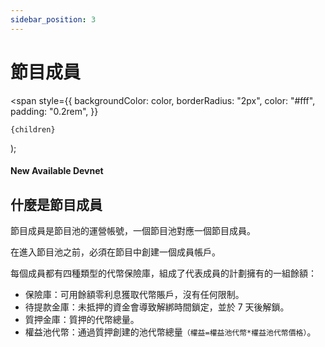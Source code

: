 ```yaml
---
sidebar_position: 3
---
```


# 節目成員

  <span
    style={{
      backgroundColor: color,
      borderRadius: "2px",
      color: "#fff",
      padding: "0.2rem",
    }}
  >
    {children}
  </span>
);

#### New Available <Highlight color="#25c2a0">Devnet</Highlight>

## 什麼是節目成員

節目成員是節目池的運營帳號，一個節目池對應一個節目成員。

在進入節目池之前，必須在節目中創建一個成員帳戶。

每個成員都有四種類型的代幣保險庫，組成了代表成員的計劃擁有的一組餘額：

- 保險庫：可用餘額零利息獲取代幣賬戶，沒有任何限制。
- 待提款金庫：未抵押的資金會導致解綁時間鎖定，並於 7 天後解鎖。
- 質押金庫：質押的代幣總量。
- 權益池代幣：通過質押創建的池代幣總量`（權益=權益池代幣*權益池代幣價格）`。
